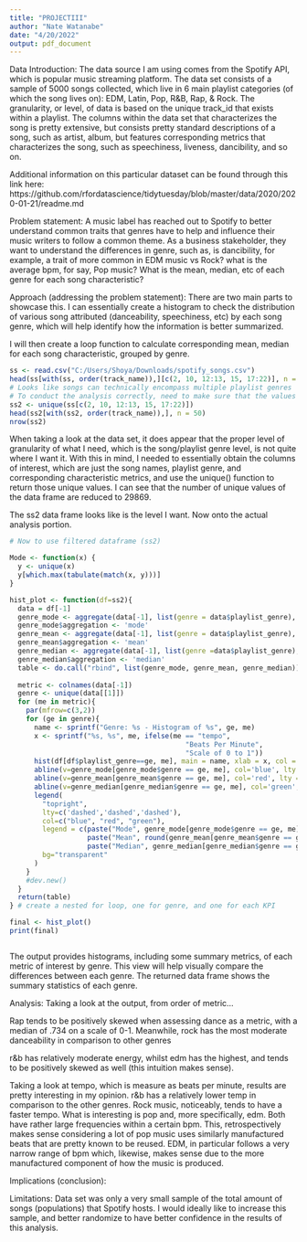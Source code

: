 ```yaml
---
title: "PROJECTIII"
author: "Nate Watanabe"
date: "4/20/2022"
output: pdf_document
---
```


Data Introduction:
The data source I am using comes from the Spotify API, which is popular music streaming platform. The data set consists of a sample of 5000 songs collected, which live in 6 main playlist categories (of which the song lives on): EDM, Latin, Pop, R&B, Rap, & Rock. The granularity, or level, of data is based on the unique track_id that exists within a playlist. The columns within the data set that characterizes the song is pretty extensive, but consists pretty standard descriptions of a song, such as artist, album, but features corresponding metrics that characterizes the song, such as speechiness, liveness, dancibility, and so on.

Additional information on this particular dataset can be found through this link here: https://github.com/rfordatascience/tidytuesday/blob/master/data/2020/2020-01-21/readme.md

Problem statement:
A music label has reached out to Spotify to better understand common traits that genres have to help and influence their music writers to follow a common theme. As a business stakeholder, they want to understand the differences in genre, such as, is dancibility, for example, a trait of more common in EDM music vs Rock? what is the average bpm, for say, Pop music? What is the mean, median, etc of each genre for each song characteristic?

Approach (addressing the problem statement):
There are two main parts to showcase this. I can essentially create a histogram to check the distribution of various song attributed (danceability, speechiness, etc) by each song genre, which will help identify how the information is better summarized.

I will then create a loop function to calculate corresponding mean, median for each song characteristic, grouped by genre.

```r
ss <- read.csv("C:/Users/Shoya/Downloads/spotify_songs.csv")
head(ss[with(ss, order(track_name)),][c(2, 10, 12:13, 15, 17:22)], n = 50)
# Looks like songs can technically encompass multiple playlist genres
# To conduct the analysis correctly, need to make sure that the values are actually distinct (remove duplicates)
ss2 <- unique(ss[c(2, 10, 12:13, 15, 17:22)])
head(ss2[with(ss2, order(track_name)),], n = 50)
nrow(ss2)

```

When taking a look at the data set, it does appear that the proper level of granularity of what I need, which is the song/playlist genre level, is not quite where I want it. With this in mind, I needed to essentially obtain the columns of interest, which are just the song names, playlist genre, and corresponding characteristic metrics, and use the unique() function to return those unique values. I can see that the number of unique values of the data frame are reduced to 29869.

The ss2 data frame looks like is the level I want. Now onto the actual analysis portion.

```r
# Now to use filtered dataframe (ss2)

Mode <- function(x) {
  y <- unique(x)
  y[which.max(tabulate(match(x, y)))]
}

hist_plot <- function(df=ss2){
  data = df[-1]
  genre_mode <- aggregate(data[-1], list(genre = data$playlist_genre), Mode)
  genre_mode$aggregation <- 'mode'
  genre_mean <- aggregate(data[-1], list(genre = data$playlist_genre), mean)
  genre_mean$aggregation <- 'mean'
  genre_median <- aggregate(data[-1], list(genre =data$playlist_genre), median)
  genre_median$aggregation <- 'median'
  table <- do.call("rbind", list(genre_mode, genre_mean, genre_median))
  
  metric <- colnames(data[-1])
  genre <- unique(data[[1]])
  for (me in metric){
    par(mfrow=c(3,2))
    for (ge in genre){
      name <- sprintf("Genre: %s - Histogram of %s", ge, me)
      x <- sprintf("%s, %s", me, ifelse(me == "tempo",
                                           "Beats Per Minute",
                                           "Scale of 0 to 1"))
      hist(df[df$playlist_genre==ge, me], main = name, xlab = x, col = 'grey', border = 'grey')
      abline(v=genre_mode[genre_mode$genre == ge, me], col='blue', lty = 'dashed')
      abline(v=genre_mean[genre_mean$genre == ge, me], col='red', lty = 'dashed')
      abline(v=genre_median[genre_median$genre == ge, me], col='green', lty = 'dashed')
      legend(
        "topright", 
        lty=c('dashed','dashed','dashed'),
        col=c("blue", "red", "green"), 
        legend = c(paste("Mode", genre_mode[genre_mode$genre == ge, me],sep = ": "),
                   paste("Mean", round(genre_mean[genre_mean$genre == ge, me], 3),sep = ": "),
                   paste("Median", genre_median[genre_median$genre == ge, me],sep = ": ")),
        bg="transparent"
      )
    }
    #dev.new()
  }
  return(table)
} # create a nested for loop, one for genre, and one for each KPI

final <- hist_plot()
print(final)



```

The output provides histograms, including some summary metrics, of each metric of interest by genre. This view will help visually compare the differences between each genre. The returned data frame shows the summary statistics of each genre.

Analysis:
Taking a look at the output, from order of metric...

Rap tends to be positively skewed when assessing dance as a metric, with a median of .734 on a scale of 0-1. Meanwhile, rock has the most moderate danceability in comparison to other genres

r&b has relatively moderate energy, whilst edm has the highest, and tends to be positively skewed as well (this intuition makes sense).

Taking a look at tempo, which is measure as beats per minute, results are pretty interesting in my opinion. r&b has a relatively lower temp in comparison to the other genres. Rock music, noticeably, tends to have a faster tempo. What is interesting is pop and, more specifically, edm. Both have rather large frequencies within a certain bpm. This, retrospectively makes sense considering a lot of pop music uses similarly manufactured beats that are pretty known to be reused. EDM, in particular follows a very narrow range of bpm which, likewise, makes sense due to the more manufactured component of how the music is produced.

Implications (conclusion):




Limitations:
Data set was only a very small sample of the total amount of songs (populations) that Spotify hosts. I would ideally like to increase this sample, and better randomize to have better confidence in the results of this analysis.
